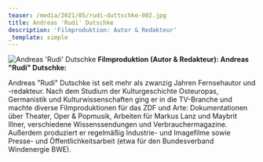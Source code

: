 ```yaml
---
teaser: /media/2021/05/rudi-duttschke-002.jpg
title: Andreas 'Rudi' Dutschke
description: 'Filmproduktion: Autor & Redakteur'
_template: simple
---
```


![Andreas 'Rudi' Dutschke](/media/2021/05/rudi-duttschke-002.jpg "Andreas 'Rudi' Dutschke") **Filmproduktion (Autor & Redakteur): Andreas "Rudi" Dutschke:**

Andreas "Rudi" Dutschke ist seit mehr als zwanzig Jahren Fernsehautor und -redakteur. Nach dem Studium der Kulturgeschichte Osteuropas, Germanistik und Kulturwissenschaften ging er in die TV-Branche und machte diverse Filmproduktionen für das ZDF und Arte: Dokumentationen über Theater, Oper & Popmusik, Arbeiten für Markus Lanz und Maybrit Illner, verschiedene Wissenssendungen und Verbrauchermagazine. Außerdem produziert er regelmäßig Industrie- und Imagefilme sowie Presse- und Öffentlichkeitsarbeit (etwa für den Bundesverband Windenergie BWE).
